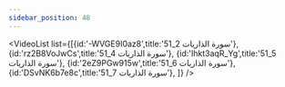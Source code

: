 ```yaml
---
sidebar_position: 48
---
```


<VideoList list={[{id:'-WVGE9I0az8',title:'51_2 سورة الذاريات'},
{id:'rz2B8VoJwCs',title:'51_4 سورة الذاريات'},
{id:'Ihkt3aqR_Yg',title:'51_5 سورة الذاريات'},
{id:'2eZ9PGw915w',title:'51_6 سورة الذاريات'},
{id:'DSvNK6b7e8c',title:'51_7 سورة الذاريات'},
]}
/>

